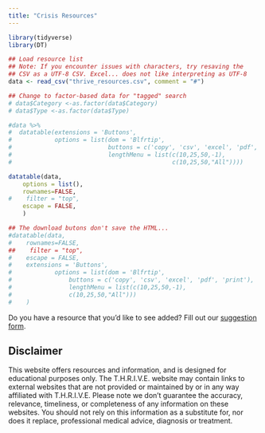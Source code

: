 ```yaml
---
title: "Crisis Resources"
---
```


```r
library(tidyverse)
library(DT)
```

```r
## Load resource list
## Note: If you encounter issues with characters, try resaving the
## CSV as a UTF-8 CSV. Excel... does not like interpreting as UTF-8
data <- read_csv("thrive_resources.csv", comment = "#")

## Change to factor-based data for "tagged" search
# data$Category <-as.factor(data$Category)
# data$Type <-as.factor(data$Type)

#data %>%
#  datatable(extensions = 'Buttons',
#            options = list(dom = 'Blfrtip',
#                           buttons = c('copy', 'csv', 'excel', 'pdf', 'print'),
#                           lengthMenu = list(c(10,25,50,-1),
#                                             c(10,25,50,"All"))))

datatable(data,
    options = list(),
    rownames=FALSE,
#    filter = "top",
    escape = FALSE,
    )

## The download butons don't save the HTML...
#datatable(data,
#    rownames=FALSE,
##    filter = "top",
#    escape = FALSE,
#    extensions = 'Buttons',
#            options = list(dom = 'Blfrtip',
#                buttons = c('copy', 'csv', 'excel', 'pdf', 'print'),
#                lengthMenu = list(c(10,25,50,-1),
#                c(10,25,50,"All")))
#    )

```

Do you have a resource that you'd like to see added? Fill out our
<a href="https://forms.gle/VpkzjtbuAes3beAr7">suggestion form</a>.

## Disclaimer
This website offers resources and information, and is designed for educational
purposes only.
The T.H.R.I.V.E. website may contain links to external websites that are not
provided or maintained by or in any way affiliated with T.H.R.I.V.E.
Please note we don't guarantee the accuracy, relevance, timeliness, or
completeness of any information on these websites.
You should not rely on this information as a substitute for, nor does it
replace, professional medical advice, diagnosis or treatment.
